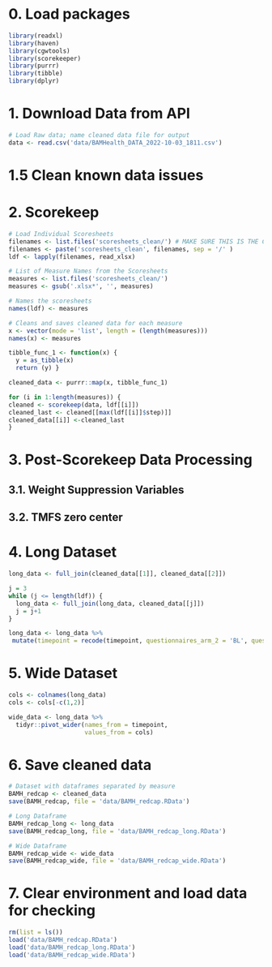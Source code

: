 # 0. Load packages
```r
library(readxl)
library(haven)
library(cgwtools)
library(scorekeeper)
library(purrr)
library(tibble)
library(dplyr)
```

# 1. Download Data from API
```r
# Load Raw data; name cleaned data file for output
data <- read.csv('data/BAMHealth_DATA_2022-10-03_1811.csv')  
```

# 1.5 Clean known data issues

# 2. Scorekeep 

```r

# Load Individual Scoresheets
filenames <- list.files('scoresheets_clean/') # MAKE SURE THIS IS THE CORRECT DIRECTORY NAME
filenames <- paste('scoresheets_clean', filenames, sep = '/' )
ldf <- lapply(filenames, read_xlsx)

# List of Measure Names from the Scoresheets
measures <- list.files('scoresheets_clean/') 
measures <- gsub('.xlsx*', '', measures)

# Names the scoresheets
names(ldf) <- measures

# Cleans and saves cleaned data for each measure 
x <- vector(mode = 'list', length = (length(measures)))
names(x) <- measures

tibble_func_1 <- function(x) {
  y = as_tibble(x)
  return (y) }

cleaned_data <- purrr::map(x, tibble_func_1)

for (i in 1:length(measures)) {
cleaned <- scorekeep(data, ldf[[i]])
cleaned_last <- cleaned[[max(ldf[[i]]$step)]]
cleaned_data[[i]] <-cleaned_last
}
```

# 3. Post-Scorekeep Data Processing

## 3.1. Weight Suppression Variables

## 3.2. TMFS zero center

# 4. Long Dataset

```r
long_data <- full_join(cleaned_data[[1]], cleaned_data[[2]])

j = 3
while (j <= length(ldf)) {
  long_data <- full_join(long_data, cleaned_data[[j]])
  j = j+1
}

long_data <- long_data %>% 
 mutate(timepoint = recode(timepoint, questionnaires_arm_2 = 'BL', questionnaires_arm_3 = 'post', questionnaires_arm_4 = '8wk'))

```
# 5. Wide Dataset

```r
cols <- colnames(long_data)
cols <- cols[-c(1,2)]

wide_data <- long_data %>% 
  tidyr::pivot_wider(names_from = timepoint, 
                     values_from = cols)
```

# 6. Save cleaned data 
```r
# Dataset with dataframes separated by measure
BAMH_redcap <- cleaned_data 
save(BAMH_redcap, file = 'data/BAMH_redcap.RData') 

# Long Dataframe
BAMH_redcap_long <- long_data
save(BAMH_redcap_long, file = 'data/BAMH_redcap_long.RData') 

# Wide Dataframe
BAMH_redcap_wide <- wide_data
save(BAMH_redcap_wide, file = 'data/BAMH_redcap_wide.RData') 
```

# 7. Clear environment and load data for checking
```r
rm(list = ls())
load('data/BAMH_redcap.RData')
load('data/BAMH_redcap_long.RData')
load('data/BAMH_redcap_wide.RData')

```

